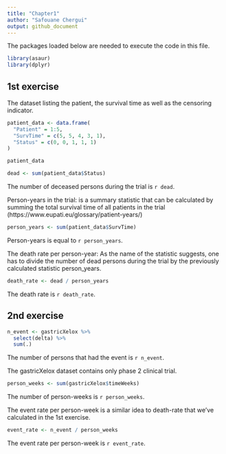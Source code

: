 ```yaml
---
title: "Chapter1"
author: "Safouane Chergui"
output: github_document
---
```


The packages loaded below are needed to execute the code in this file.

```r
library(asaur)
library(dplyr)
```

## 1st exercise

The dataset listing the patient, the survival time as well as the censoring indicator.

```r
patient_data <- data.frame(
  "Patient" = 1:5,
  "SurvTime" = c(5, 5, 4, 3, 1),
  "Status" = c(0, 0, 1, 1, 1)
)

patient_data
```


```r
dead <- sum(patient_data$Status)
```
The number of deceased persons during the trial is `r dead`.

Person-years in the trial: is a summary statistic that can be calculated by summing the total survival time of all patients in the trial (https://www.eupati.eu/glossary/patient-years/)

```r
person_years <- sum(patient_data$SurvTime)
```
Person-years is equal to `r person_years`.

The death rate per person-year: As the name of the statistic suggests, one has to divide the number of dead persons during the trial by the previously calculated statistic person_years.

```r
death_rate <- dead / person_years
```
The death rate is `r death_rate`.

## 2nd exercise


```r
n_event <- gastricXelox %>% 
  select(delta) %>% 
  sum(.)
```

The number of persons that had the event is `r n_event`.

The gastricXelox dataset contains only phase 2 clinical trial.

```r
person_weeks <- sum(gastricXelox$timeWeeks)
```
The number of person-weeks is `r person_weeks`.

The event rate per person-week is a similar idea to death-rate that we've calculated in the 1st exercise.
```r
event_rate <- n_event / person_weeks
```
The event rate per person-week is `r event_rate`.